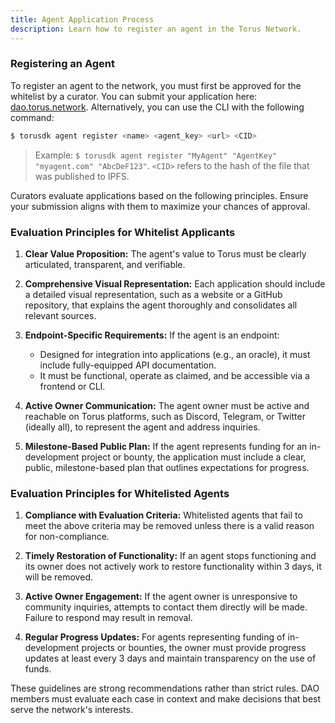 ```yaml
---
title: Agent Application Process
description: Learn how to register an agent in the Torus Network.
---
```



### Registering an Agent

To register an agent to the network, you must first be approved for the whitelist by a curator. You can submit your application here: [dao.torus.network](https://dao.torus.network/). Alternatively, you can use the CLI with the following command:

```bash 
$ torusdk agent register <name> <agent_key> <url> <CID>
```
> Example: `$ torusdk agent register "MyAgent" "AgentKey" "myagent.com" "AbcDeF123"`.
> `<CID>` refers to the hash of the file that was published to IPFS.

Curators evaluate applications based on the following principles. Ensure your submission aligns with them to maximize your chances of approval.

### Evaluation Principles for Whitelist Applicants

<Steps>

1. **Clear Value Proposition:** 
  The agent's value to Torus must be clearly articulated, transparent, and verifiable.

2. **Comprehensive Visual Representation:** 
  Each application should include a detailed visual representation, such as a website or a GitHub repository, that explains the agent thoroughly and consolidates all relevant sources.

3. **Endpoint-Specific Requirements:**
  If the agent is an endpoint:
   <ul>
     <li>
       Designed for integration into applications (e.g., an oracle), it must include fully-equipped API documentation.
     </li>
     <li>
       It must be functional, operate as claimed, and be accessible via a frontend or CLI.
     </li>
   </ul>

4. **Active Owner Communication:**
  The agent owner must be active and reachable on Torus platforms, such as Discord, Telegram, or Twitter (ideally all), to represent the agent and address inquiries.
  
5. **Milestone-Based Public Plan:**
  If the agent represents funding for an in-development project or bounty, the application must include a clear, public, milestone-based plan that outlines expectations for progress.

</Steps>

### Evaluation Principles for Whitelisted Agents

<Steps>

1. **Compliance with Evaluation Criteria:**
  Whitelisted agents that fail to meet the above criteria may be removed unless there is a valid reason for non-compliance.

2. **Timely Restoration of Functionality:**
  If an agent stops functioning and its owner does not actively work to restore functionality within 3 days, it will be removed.

3. **Active Owner Engagement:** 
  If the agent owner is unresponsive to community inquiries, attempts to contact them directly will be made. Failure to respond may result in removal.

4. **Regular Progress Updates:** 
  For agents representing funding of in-development projects or bounties, the owner must provide progress updates at least every 3 days and maintain transparency on the use of funds.

</Steps>

<Aside type="note">
  These guidelines are strong recommendations rather than strict rules.
  DAO members must evaluate each case in context and make decisions that best serve the network's interests.
</Aside>
